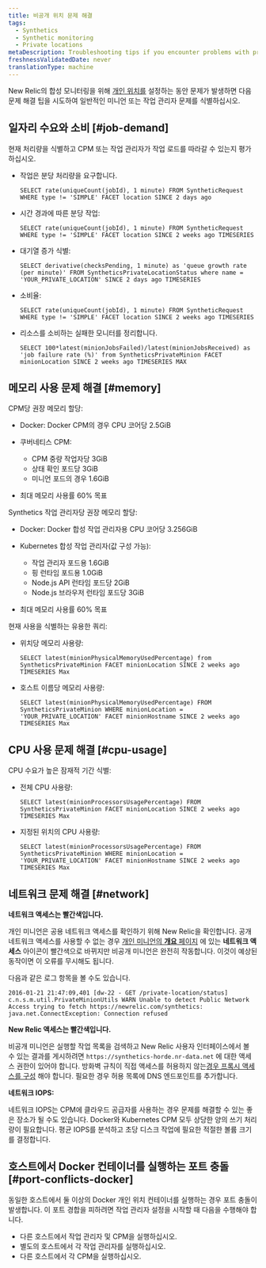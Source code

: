 ```yaml
---
title: 비공개 위치 문제 해결
tags:
  - Synthetics
  - Synthetic monitoring
  - Private locations
metaDescription: Troubleshooting tips if you encounter problems with private locations or private minions or job managers with synthetic monitoring in New Relic.
freshnessValidatedDate: never
translationType: machine
---
```


New Relic의 합성 모니터링을 위해 [개인 위치를](/docs/synthetics/new-relic-synthetics/private-locations/private-locations-overview-monitor-internal-sites-add-new-locations) 설정하는 동안 문제가 발생하면 다음 문제 해결 팁을 시도하여 일반적인 미니언 또는 작업 관리자 문제를 식별하십시오.

## 일자리 수요와 소비 [#job-demand]

현재 처리량을 식별하고 CPM 또는 작업 관리자가 작업 로드를 따라갈 수 있는지 평가하십시오.

* 작업은 분당 처리량을 요구합니다.

  ```
  SELECT rate(uniqueCount(jobId), 1 minute) FROM SyntheticRequest WHERE type != 'SIMPLE' FACET location SINCE 2 days ago
  ```

* 시간 경과에 따른 분당 작업:

  ```
  SELECT rate(uniqueCount(jobId), 1 minute) FROM SyntheticRequest WHERE type != 'SIMPLE' FACET location SINCE 2 weeks ago TIMESERIES
  ```

* 대기열 증가 식별:

  ```
  SELECT derivative(checksPending, 1 minute) as 'queue growth rate (per minute)' FROM SyntheticsPrivateLocationStatus where name = 'YOUR_PRIVATE_LOCATION' SINCE 2 days ago TIMESERIES
  ```

* 소비율:

  ```
  SELECT rate(uniqueCount(jobId), 1 minute) FROM SyntheticRequest WHERE type != 'SIMPLE' FACET location SINCE 2 weeks ago TIMESERIES
  ```

* 리소스를 소비하는 실패한 모니터를 정리합니다.

  ```
  SELECT 100*latest(minionJobsFailed)/latest(minionJobsReceived) as 'job failure rate (%)' from SyntheticsPrivateMinion FACET minionLocation SINCE 2 weeks ago TIMESERIES MAX
  ```

## 메모리 사용 문제 해결 [#memory]

CPM당 권장 메모리 할당:

* Docker: Docker CPM의 경우 CPU 코어당 2.5GiB

* 쿠버네티스 CPM:

  * CPM 중량 작업자당 3GiB
  * 상태 확인 포드당 3GiB
  * 미니언 포드의 경우 1.6GiB

* 최대 메모리 사용률 60% 목표

Synthetics 작업 관리자당 권장 메모리 할당:

* Docker: Docker 합성 작업 관리자용 CPU 코어당 3.256GiB

* Kubernetes 합성 작업 관리자(값 구성 가능):

  * 작업 관리자 포드용 1.6GiB
  * 핑 런타임 포드용 1.0GiB
  * Node.js API 런타임 포드당 2GiB
  * Node.js 브라우저 런타임 포드당 3GiB

* 최대 메모리 사용률 60% 목표

현재 사용을 식별하는 유용한 쿼리:

* 위치당 메모리 사용량:

  ```
  SELECT latest(minionPhysicalMemoryUsedPercentage) from SyntheticsPrivateMinion FACET minionLocation SINCE 2 weeks ago TIMESERIES Max
  ```

* 호스트 이름당 메모리 사용량:

  ```
  SELECT latest(minionPhysicalMemoryUsedPercentage) FROM SyntheticsPrivateMinion WHERE minionLocation = 'YOUR_PRIVATE_LOCATION' FACET minionHostname SINCE 2 weeks ago TIMESERIES Max
  ```

## CPU 사용 문제 해결 [#cpu-usage]

CPU 수요가 높은 잠재적 기간 식별:

* 전체 CPU 사용량:

  ```
  SELECT latest(minionProcessorsUsagePercentage) FROM SyntheticsPrivateMinion FACET minionLocation SINCE 2 weeks ago TIMESERIES Max
  ```

* 지정된 위치의 CPU 사용량:

  ```
  SELECT latest(minionProcessorsUsagePercentage) FROM SyntheticsPrivateMinion WHERE minionLocation = 'YOUR_PRIVATE_LOCATION' FACET minionHostname SINCE 2 weeks ago TIMESERIES Max
  ```

## 네트워크 문제 해결 [#network]

**네트워크 액세스는 빨간색입니다.**

개인 미니언은 공용 네트워크 액세스를 확인하기 위해 New Relic을 확인합니다. 공개 네트워크 액세스를 사용할 수 없는 경우 [개인 미니언의 **개요** 페이지](/docs/synthetics/new-relic-synthetics/pages/synthetics-overview-page-view-monitors-performance) 에 있는 **네트워크 액세스** 아이콘이 빨간색으로 바뀌지만 비공개 미니언은 완전히 작동합니다. 이것이 예상된 동작이면 이 오류를 무시해도 됩니다.

다음과 같은 로그 항목을 볼 수도 있습니다.

```
2016-01-21 21:47:09,401 [dw-22 - GET /private-location/status] c.n.s.m.util.PrivateMinionUtils WARN Unable to detect Public Network Access trying to fetch https://newrelic.com/synthetics: java.net.ConnectException: Connection refused
```

**New Relic 액세스는 빨간색입니다.**

비공개 미니언은 실행할 작업 목록을 검색하고 New Relic 사용자 인터페이스에서 볼 수 있는 결과를 게시하려면 `https://synthetics-horde.nr-data.net` 에 대한 액세스 권한이 있어야 합니다. 방화벽 규칙이 직접 액세스를 허용하지 않는[경우 프록시 액세스를 구성](/docs/synthetics/new-relic-synthetics/private-locations/install-configure-private-minions) 해야 합니다. 필요한 경우 허용 목록에 DNS 엔드포인트를 추가합니다.

**네트워크 IOPS:**

네트워크 IOPS는 CPM에 클라우드 공급자를 사용하는 경우 문제를 해결할 수 있는 좋은 장소가 될 수도 있습니다. Docker와 Kubernetes CPM 모두 상당한 양의 쓰기 처리량이 필요합니다. 평균 IOPS를 분석하고 초당 디스크 작업에 필요한 적절한 볼륨 크기를 결정합니다.

## 호스트에서 Docker 컨테이너를 실행하는 포트 충돌 [#port-conflicts-docker]

동일한 호스트에서 둘 이상의 Docker 개인 위치 컨테이너를 실행하는 경우 포트 충돌이 발생합니다. 이 포트 경합을 피하려면 작업 관리자 설정을 시작할 때 다음을 수행해야 합니다.

* 다른 호스트에서 작업 관리자 및 CPM을 실행하십시오.
* 별도의 호스트에서 각 작업 관리자를 실행하십시오.
* 다른 호스트에서 각 CPM을 실행하십시오.
